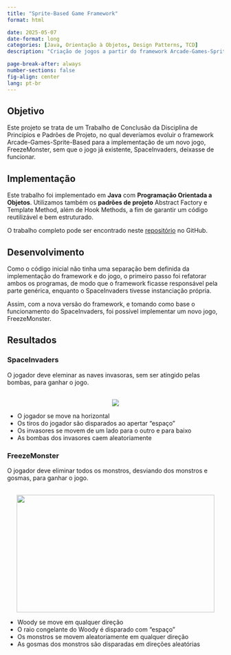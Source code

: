 ```yaml
---
title: "Sprite-Based Game Framework"
format: html

date: 2025-05-07
date-format: long
categories: [Java, Orientação à Objetos, Design Patterns, TCD]
description: "Criação de jogos a partir do framework Arcade-Games-Sprite-Based, aplicando princípios e padrões de projeto."

page-break-after: always
number-sections: false
fig-align: center
lang: pt-br
---
```


## Objetivo

Este projeto se trata de um Trabalho de Conclusão da Disciplina de Princípios e Padrões de Projeto, no qual deveríamos evoluir o framework Arcade-Games-Sprite-Based para a implementação de um novo jogo, FreezeMonster, sem que o jogo já existente, SpaceInvaders, deixasse de funcionar.


## Implementação

Este trabalho foi implementado em **Java** com **Programação Orientada a Objetos**. Utilizamos também os **padrões de projeto** Abstract Factory e Template Method, além de Hook Methods, a fim de garantir um código reutilizável e bem estruturado. 

O trabalho completo pode ser encontrado neste [repositório](https://github.com/adrtgarcia/Laboratorios-UFU/tree/main/FACOM31401%20-%20PPP/TCD/Código%20Final) no GitHub.


## Desenvolvimento 

Como o código inicial não tinha uma separação bem definida da implementação do framework e do jogo, o primeiro passo foi refatorar ambos os programas, de modo que o framework ficasse responsável pela parte genérica, enquanto o SpaceInvaders tivesse instanciação própria.

Assim, com a nova versão do framework, e tomando como base o funcionamento do SpaceInvaders, foi possível implementar um novo jogo, FreezeMonster.


## Resultados

### SpaceInvaders

O jogador deve eleminar as naves invasoras, sem ser atingido pelas bombas, para ganhar o jogo.

<p align='center'>
  <br><img src="imagens/spaceinvaders.png"><br>
</p>

- O jogador se move na horizontal
- Os tiros do jogador são disparados ao apertar "espaço"
- Os invasores se movem de um lado para o outro e para baixo
- As bombas dos invasores caem aleatoriamente

### FreezeMonster

O jogador deve eliminar todos os monstros, desviando dos monstros e gosmas, para ganhar o jogo.

<p align='center'>
  <br><img src="imagens/freezemonster.png" width="460" height="273"><br>
</p>

- Woody se move em qualquer direção
- O raio congelante do Woody é disparado com "espaço"
- Os monstros se movem aleatoriamente em qualquer direção
- As gosmas dos monstros são disparadas em direções aleatórias

